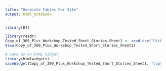 ```yaml
---
title: "Generate Tables For Site"
output: html_notebook
---
```



```r
library(DT)

library(readr)
Copy_of_300_Plus_Workshop_Tested_Short_Stories_Sheet1 <- read_csv("GitHub/shortstoriesforchange/assets/Copy of 300 Plus Workshop-Tested Short Stories - Sheet1.csv")
View(Copy_of_300_Plus_Workshop_Tested_Short_Stories_Sheet1)

# Save as an HTML widget
library(htmlwidgets)
saveWidget(Copy_of_300_Plus_Workshop_Tested_Short_Stories_Sheet1, 'Copy_of_300_Plus_Workshop_Tested_Short_Stories_Sheet1.html', selfcontained = TRUE)
```